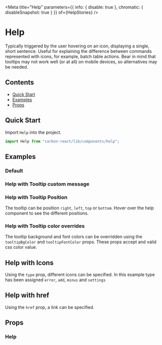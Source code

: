 

<Meta
  title="Help"
  parameters={{ info: { disable: true }, chromatic: { disableSnapshot: true } }}
  of={HelpStories}
/>

# Help

Typically triggered by the user hovering on an icon, displaying a single, short sentence.
Useful for explaining the difference between commands represented with icons, for example, batch table actions.
Bear in mind that tooltips may not work well (or at all) on mobile devices, so alternatives may be needed.

## Contents

- [Quick Start](#quick-start)
- [Examples](#examples)
- [Props](#props)

## Quick Start

Import `Help` into the project.

```javascript
import Help from "carbon-react/lib/components/help";
```

## Examples

### Default

<Canvas name="default" of={HelpStories.Default} />

### Help with Tooltip custom message

<Canvas
  name="with Tooltip custom message"
  of={HelpStories.WithTooltipCustomMessage}
/>

### Help with Tooltip Position

The tooltip can be position `right`, `left`, `top` or `bottom`.
Hover over the help component to see the different positions.

<Canvas name="with Tooltip Position" of={HelpStories.WithTooltipPosition} />

### Help with Tooltip color overrides

The tooltip background and font colors can be overridden using the `tooltipBgColor` and `tooltipFontColor` props. These
props accept and valid css color value.

<Canvas
  name="with Tooltip color overrides"
  of={HelpStories.WithTooltipColorOverrides}
/>

## Help with Icons

Using the `type` prop, different icons can be specified. In this example type has been assigned `error`, `add`, `minus` and `settings`

<Canvas name="with Icons" of={HelpStories.WithIcons} />

## Help with href

Using the `href` prop, a link can be specified.

<Canvas name="with href" of={HelpStories.WithHref} />

## Props

### Help

<ArgTypes of={HelpStories} />
